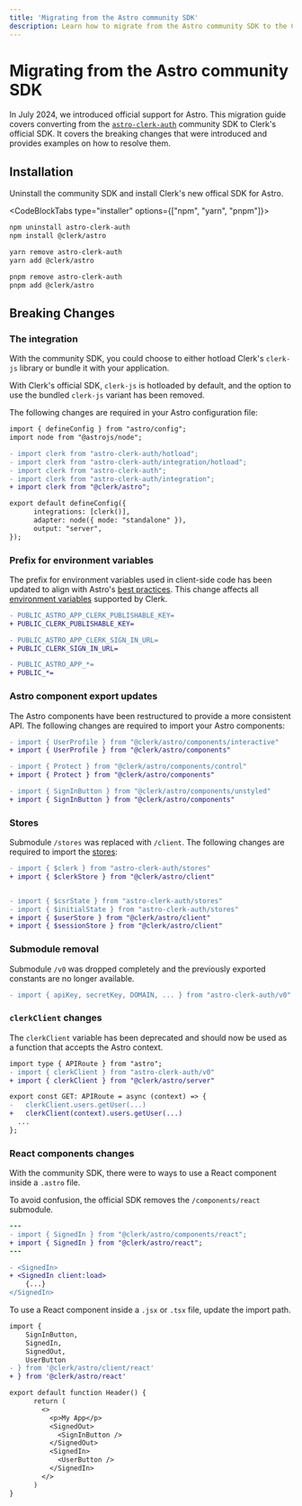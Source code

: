 ```yaml
---
title: 'Migrating from the Astro community SDK'
description: Learn how to migrate from the Astro community SDK to the Clerk Astro SDK.
---
```


# Migrating from the Astro community SDK

In July 2024, we introduced official support for Astro. This migration guide covers converting from the [`astro-clerk-auth`](https://github.com/panteliselef/astro-with-clerk-auth) community SDK to Clerk's official SDK. It covers the breaking changes that were introduced and provides examples on how to resolve them.

## Installation

Uninstall the community SDK and install Clerk's new offical SDK for Astro.

<CodeBlockTabs type="installer" options={["npm", "yarn", "pnpm"]}>
  ```bash {{ prettier: false, filename: 'terminal' }}
  npm uninstall astro-clerk-auth
  npm install @clerk/astro
  ```

  ```bash {{ prettier: false, filename: 'terminal' }}
  yarn remove astro-clerk-auth
  yarn add @clerk/astro
  ```

  ```bash {{ prettier: false, filename: 'terminal' }}
  pnpm remove astro-clerk-auth
  pnpm add @clerk/astro
  ```
</CodeBlockTabs>

## Breaking Changes

### The integration

With the community SDK, you could choose to either hotload Clerk's `clerk-js` library or bundle it with your application.

With Clerk's official SDK, `clerk-js` is hotloaded by default, and the option to use the bundled `clerk-js` variant has been removed.

The following changes are required in your Astro configuration file:

```diff {{ prettier: false }}
import { defineConfig } from "astro/config";
import node from "@astrojs/node";

- import clerk from "astro-clerk-auth/hotload";
- import clerk from "astro-clerk-auth/integration/hotload";
- import clerk from "astro-clerk-auth";
- import clerk from "astro-clerk-auth/integration";
+ import clerk from "@clerk/astro";

export default defineConfig({
      integrations: [clerk()],
      adapter: node({ mode: "standalone" }),
      output: "server",
});
```

### Prefix for environment variables

The prefix for environment variables used in client-side code has been updated to align with Astro's [best practices](https://docs.astro.build/en/guides/environment-variables/). This change affects all [environment variables](https://clerk.com/docs/deployments/clerk-environment-variables) supported by Clerk.

```diff {{ prettier: false }}
- PUBLIC_ASTRO_APP_CLERK_PUBLISHABLE_KEY=
+ PUBLIC_CLERK_PUBLISHABLE_KEY=

- PUBLIC_ASTRO_APP_CLERK_SIGN_IN_URL=
+ PUBLIC_CLERK_SIGN_IN_URL=

- PUBLIC_ASTRO_APP_*=
+ PUBLIC_*=

```

### Astro component export updates

The Astro components have been restructured to provide a more consistent API. The following changes are required to import your Astro components:

```diff {{ prettier: false }}
- import { UserProfile } from "@clerk/astro/components/interactive"
+ import { UserProfile } from "@clerk/astro/components"

- import { Protect } from "@clerk/astro/components/control"
+ import { Protect } from "@clerk/astro/components"

- import { SignInButton } from "@clerk/astro/components/unstyled"
+ import { SignInButton } from "@clerk/astro/components"

```

### Stores

Submodule `/stores` was replaced with `/client`. The following changes are required to import the [stores](/docs/references/astro/overview#client-side-helpers):

```diff {{ prettier: false }}
- import { $clerk } from "astro-clerk-auth/stores"
+ import { $clerkStore } from "@clerk/astro/client"


- import { $csrState } from "astro-clerk-auth/stores"
- import { $initialState } from "astro-clerk-auth/stores"
+ import { $userStore } from "@clerk/astro/client"
+ import { $sessionStore } from "@clerk/astro/client"
```

### Submodule removal

Submodule `/v0` was dropped completely and the previously exported constants are no longer available.

```diff {{ prettier: false }}
- import { apiKey, secretKey, DOMAIN, ... } from "astro-clerk-auth/v0"
```

### `clerkClient` changes

The `clerkClient` variable has been deprecated and should now be used as a function that accepts the Astro context.

```diff {{ prettier: false }}
import type { APIRoute } from "astro";
- import { clerkClient } from "astro-clerk-auth/v0"
+ import { clerkClient } from "@clerk/astro/server"

export const GET: APIRoute = async (context) => {
-   clerkClient.users.getUser(...)
+   clerkClient(context).users.getUser(...)
  ...
};
```

### React components changes

With the community SDK, there were to ways to use a React component inside a `.astro` file.

To avoid confusion, the official SDK removes the `/components/react` submodule.

```diff {{ prettier: false }}
---
- import { SignedIn } from "@clerk/astro/components/react";
+ import { SignedIn } from "@clerk/astro/react";
---

- <SignedIn>
+ <SignedIn client:load>
    {...}
</SignedIn>
```

To use a React component inside a `.jsx` or `.tsx` file, update the import path.

```diff {{ prettier: false }}
import {
    SignInButton,
    SignedIn,
    SignedOut,
    UserButton
- } from '@clerk/astro/client/react'
+ } from '@clerk/astro/react'

export default function Header() {
      return (
        <>
          <p>My App</p>
          <SignedOut>
            <SignInButton />
          </SignedOut>
          <SignedIn>
            <UserButton />
          </SignedIn>
        </>
      )
}
```
